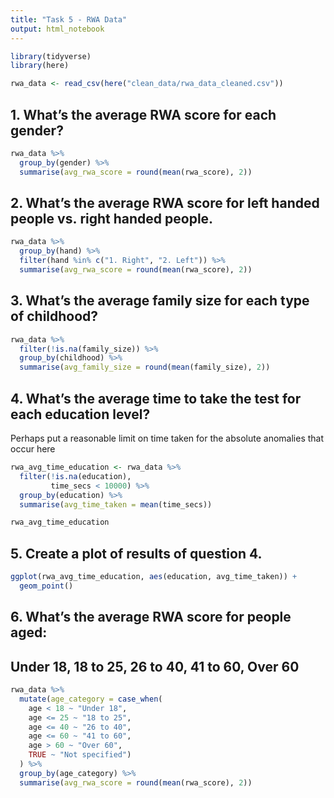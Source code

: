 ```yaml
---
title: "Task 5 - RWA Data"
output: html_notebook
---
```



```r
library(tidyverse)
library(here)
```

```r
rwa_data <- read_csv(here("clean_data/rwa_data_cleaned.csv"))
```

## 1. What’s the average RWA score for each gender?
```r
rwa_data %>%
  group_by(gender) %>%
  summarise(avg_rwa_score = round(mean(rwa_score), 2))
```


## 2. What’s the average RWA score for left handed people vs. right handed people.
```r
rwa_data %>%
  group_by(hand) %>%
  filter(hand %in% c("1. Right", "2. Left")) %>%
  summarise(avg_rwa_score = round(mean(rwa_score), 2))
```


## 3. What’s the average family size for each type of childhood?
```r
rwa_data %>%
  filter(!is.na(family_size)) %>%
  group_by(childhood) %>%
  summarise(avg_family_size = round(mean(family_size), 2))
```


## 4. What’s the average time to take the test for each education level?
Perhaps put a reasonable limit on time taken for the absolute anomalies that occur here
```r
rwa_avg_time_education <- rwa_data %>%
  filter(!is.na(education),
         time_secs < 10000) %>%
  group_by(education) %>%
  summarise(avg_time_taken = mean(time_secs))

rwa_avg_time_education
```


## 5. Create a plot of results of question 4.
```r
ggplot(rwa_avg_time_education, aes(education, avg_time_taken)) +
  geom_point()
```

## 6. What’s the average RWA score for people aged:
## Under 18, 18 to 25, 26 to 40, 41 to 60, Over 60
```r
rwa_data %>%
  mutate(age_category = case_when(
    age < 18 ~ "Under 18",
    age <= 25 ~ "18 to 25",
    age <= 40 ~ "26 to 40",
    age <= 60 ~ "41 to 60",
    age > 60 ~ "Over 60",
    TRUE ~ "Not specified")
  ) %>%
  group_by(age_category) %>%
  summarise(avg_rwa_score = round(mean(rwa_score), 2))
```

